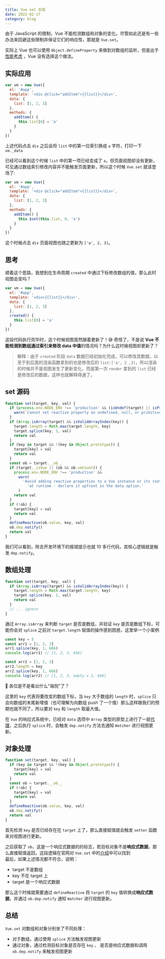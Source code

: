 ```yaml
---
title: Vue set 实现
date: 2022-02-17
category: blog
---
```


由于 JavaScript 的限制，Vue 不能检测数组和对象的变化。尽管如此还是有一些办法来回避这些限制并保证它们的响应性，那就是 `Vue.set`。  

实际上 Vue 也可以使用 `Object.defineProperty` 来做到对数组的监听，但是出于[性能考虑](https://github.com/vuejs/vue/issues/8562) ，Vue 没有选择这个做法。

## 实际应用

```javascript
var vm = new Vue({
  el: '#app',
  template: '<div @click="addItem">{{list}}</div>',
  data: {
    list: [1, 2, 3]
  },
  methods: {
    addItem() {
      this.list[0] = 'a'
    }
  }
})
```

上述代码点击 `div` 之后会将 `list` 中的第一位索引换成 `a` 字符，打印一下 `vm._data`  
<ImagePreview src='/img/vuesetimg.png' />

已经可以看到这个时候 `list` 中的第一项已经变成了 `a`，但页面视图却没有更新，可见通过数组索引修改内容并不能触发页面更新，所以这个时候 `Vue.set` 就该登场了:

```javascript
var vm = new Vue({
  el: '#app',
  template: '<div @click="addItem">{{list}}</div>',
  data: {
    list: [1, 2, 3]
  },
  methods: {
    addItem() {
      this.$set(this.list, 0, 'a')
    }
  }
})
```

这个时候点击 `div` 页面视图也随之更新为 `['a', 2, 3]`。  

## 思考

顺着这个思路，我想到在生命周期 `created` 中通过下标修改数组的值，那么此时视图会变吗？

```javascript
var vm = new Vue({
  el: '#app',
  template: '<div>{{list}}</div>',
  data: {
    list: [1, 2, 3]
  },
  created() {
    this.list[0] = 'a'
  }
})
```

这段代码执行完毕时，这个时候视图竟然跟着更新了！😅 奇怪了，不是说 **Vue 不能检测到数组通过索引来修改 data 中值**的情况吗？为什么这时候视图却更新了？


> 解释：由于 `created` 阶段 `data` 数据已经初始化完成，可以修改其数据，以至于到后面的渲染函数拿到的也是修改后的 `list:['a', 2 ,3]`，所以渲染的时候并不是视图发生了更新变化，而是第一次 `render` 拿到的 `list` 已经是修改后的数据，这样也就解释得通了。

## set 源码

```js
function set(target, key, val) {
  if (process.env.NODE_ENV !== 'production' && (isUndef(target) || isPrimitive(target))) {
    warn(`Cannot set reactive property on undefined, null, or primitive value: ${target}`)
  }
  if (Array.isArray(target) && isValidArrayIndex(key)) {
    target.length = Math.max(target.length, key)
    target.splice(key, 1, val)
    return val
  }
  if (key in target && !(key in Object.prototype)) {
    target[key] = val
    return val
  }
  const ob = target.__ob__
  if (target._isVue || (ob && ob.vmCount)) {
    process.env.NODE_ENV !== 'production' &&
      warn(
        'Avoid adding reactive properties to a Vue instance or its root $data ' +
          'at runtime - declare it upfront in the data option.'
      )
    return val
  }
  if (!ob) {
    target[key] = val
    return val
  }
  defineReactive(ob.value, key, val)
  ob.dep.notify()
  return val
}
```

我们可以看到，除去开发环境下的报错提示也就 10 多行代码，其核心逻辑就是触发 `dep.notify`。

## 数组处理

```js
function set(target, key, val) {
  if (Array.isArray(target) && isValidArrayIndex(key)) {
    target.length = Math.max(target.length, key)
    target.splice(key, 1, val)
    return val
  }
  // ... ignore
}
```

通过 `Array.isArray` 来判断 `target` 是否是数组，并验证 `key` 是否是数组下标，可能你会对 `splice` 之前对 `target.length` 赋值的操作感到困惑，这里举一个小案例

```js
const key = 5
const arr1 = [1, 2, 3]
arr1.splice(key, 1, 666)
console.log(arr1) // [1, 2, 3, 666]

const arr2 = [1, 2, 3]
arr2.length = key
arr2.splice(key, 1, 666)
console.log(arr2) // [1, 2, 3, empty x 2, 666]
```

🧐 各位是不是看出什么"端倪"了？

这里的 `key` 代表将要改变的数组下标，当 `key` 大于数组的 `length` 时，`splice` 只会向数组的末尾新增值（也可理解为向数组 push 了一个值）那么这样跟我们的预期也就不同了，所以要对 `key` 和 `length` 取最大值。  

在 `Vue` 的响应式系统中，已经对 `data` 选项中 `Array` 类型的原型上进行了一层[代理](https://github.com/vuejs/vue/blob/v2.6.14/src/core/observer/index.js#L42-L57)，之后执行 `splice` 时，会触发 `dep.notify` 方法去通知 `Watcher` 进行视图更新。

## 对象处理

```js {6}
function set(target, key, val) {
  if (key in target && !(key in Object.prototype)) {
    target[key] = val
    return val
  }
  const ob = target.__ob__
  if (!ob) {
    target[key] = val
    return val
  }
  defineReactive(ob.value, key, val)
  ob.dep.notify()
  return val
}
```

首先检测 `key` 是否已经存在在 `target` 上了，那么直接赋值就会触发 `setter` 函数来对视图进行更新。

之后获取了 `ob`，这是一个响应式数据的的标志，若目标对象不是**响应式数据**，那么直接赋值返回，这段逻辑在官网对 `Vue.set` 中的[介绍](https://v2.cn.vuejs.org/v2/api/#Vue-set)中可以找到  
最后，如果上述情况都不符合，说明：

- target 不是数组
- key 不在 target 上
- target 是一个响应式数据

那么这个时候就需要通过 `defineReactive` 将 `target` 的 `key` 值转换成**响应式数据**，并通过 `ob.dep.notify` 通知 `Watcher` 进行视图更新。

## 总结

`Vue.set` 对数组和对象分别坐了不同处理：

- 对于数组，通过使用 `splice` 方法触发视图更新
- 通过对象，通过检测目标对象是否存在 `key` 、 是否是响应式数据和调用 `ob.dep.notify` 来触发视图更新  
